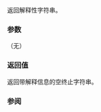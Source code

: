 {{cpp/thread/future_error/title|what}}
{{cpp/thread/future_error/navbar}}
{{ddcl | since=c++11 |
virtual const char* what() const noexcept;
}}

返回解释性字符串。

===参数===
（无）

===返回值===
返回带解释信息的空终止字符串。

===参阅===
{{dsc begin}}
{{dsc inc | cpp/thread/future_error/dsc code}}
{{dsc end}}

{{langlinks|de|en|es|fr|it|ja|pt|ru}}